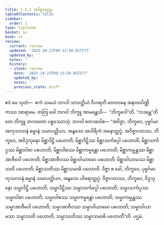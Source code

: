 ```yaml
---
title: 1.1.1 အဝိဇ္ဇာသုတ္တ
tableOfContents: false
sidebar:
  order: 1
type: tipitaka
basket: su
book: sn
review:
  current: review
  updated: '2025-10-23T09:13:58.857577'
  updated_by: ''
  notes: ''
  history:
  - state: review
    date: '2025-10-23T09:13:58.857577'
    updated_by: ''
    notes: ''
    previous_state: draft
---
```



<ReviewStatus review={frontmatter.review} showDetails={true} />

<HypothesisAnnotation frontmatter={frontmatter} />

<DynamicBreadcrumb />

<Division number="1" book="sn" e="ch" v="18" p="279">

<Paragraph number="2" book="sn">
ဧဝံ မေ သုတံ—  ဧကံ သမယံ ဘဂဝါ သာဝတ္ထိယံ ဝိဟရတိ ဇေတဝနေ အနာထပိဏ္ဍိကဿ အာရာမေ. တတြ ခေါ ဘဂဝါ ဘိက္ခူ အာမန္တေသိ—  “ဘိက္ခဝေါ”တိ. “ဘဒန္တေ”တိ တေ ဘိက္ခူ ဘဂဝတော ပစ္စဿောသုံ. ဘဂဝါ ဧတဒဝေါစ—
</Paragraph>

<Paragraph number="3" book="sn">
“အဝိဇ္ဇာ, ဘိက္ခဝေ, ပုဗ္ဗင်္ဂမာ အကုသလာနံ ဓမ္မာနံ သမာပတ္တိယာ, အနွဒေဝ အဟိရိကံ အနောတ္တပ္ပံ. အဝိဇ္ဇာဂတဿ, ဘိက္ခဝေ, အဝိဒ္ဒသုနော မိစ္ဆာဒိဋ္ဌိ ပဟောတိ; မိစ္ဆာဒိဋ္ဌိဿ မိစ္ဆာသင်္ကပ္ပေါ ပဟောတိ; မိစ္ဆာသင်္ကပ္ပဿ မိစ္ဆာဝါစာ ပဟောတိ; မိစ္ဆာဝါစဿ မိစ္ဆာကမ္မန္တော ပဟောတိ; မိစ္ဆာကမ္မန္တဿ မိစ္ဆာအာဇီဝေါ ပဟောတိ; မိစ္ဆာအာဇီဝဿ မိစ္ဆာဝါယာမော ပဟောတိ; မိစ္ဆာဝါယာမဿ မိစ္ဆာသတိ ပဟောတိ; မိစ္ဆာသတိဿ မိစ္ဆာသမာဓိ ပဟောတိ.
</Paragraph>

<Paragraph number="4" book="sn">
ဝိဇ္ဇာ စ ခေါ, ဘိက္ခဝေ, ပုဗ္ဗင်္ဂမာ ကုသလာနံ ဓမ္မာနံ သမာပတ္တိယာ, အနွဒေဝ ဟိရောတ္တပ္ပံ. ဝိဇ္ဇာဂတဿ, ဘိက္ခဝေ, ဝိဒ္ဒသုနော သမ္မာဒိဋ္ဌိ ပဟောတိ; သမ္မာဒိဋ္ဌိဿ သမ္မာသင်္ကပ္ပေါ ပဟောတိ; သမ္မာသင်္ကပ္ပဿ သမ္မာဝါစာ ပဟောတိ; သမ္မာဝါစဿ သမ္မာကမ္မန္တော ပဟောတိ; သမ္မာကမ္မန္တဿ သမ္မာအာဇီဝေါ ပဟောတိ; သမ္မာအာဇီဝဿ သမ္မာဝါယာမော ပဟောတိ; သမ္မာဝါယာမဿ သမ္မာသတိ ပဟောတိ; သမ္မာသတိဿ သမ္မာသမာဓိ ပဟောတီ”တိ.

</Paragraph>
</Division>

<Paragraph number="5" type="center" book="sn">
ပဌမံ.
</Paragraph>